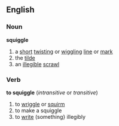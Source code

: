 ==English==
===Noun===
'''squiggle'''
# a [[short]] [[twisting]] or [[wiggling]] [[line]] or [[mark]]
# the [[tilde]]
# an [[illegible]] [[scrawl]]
===Verb===
'''to squiggle'''  (''intransitive'' or ''transitive'')
# to [[wriggle]] or [[squirm]]
# to make a squiggle
# to [[write]] (something} illegibly